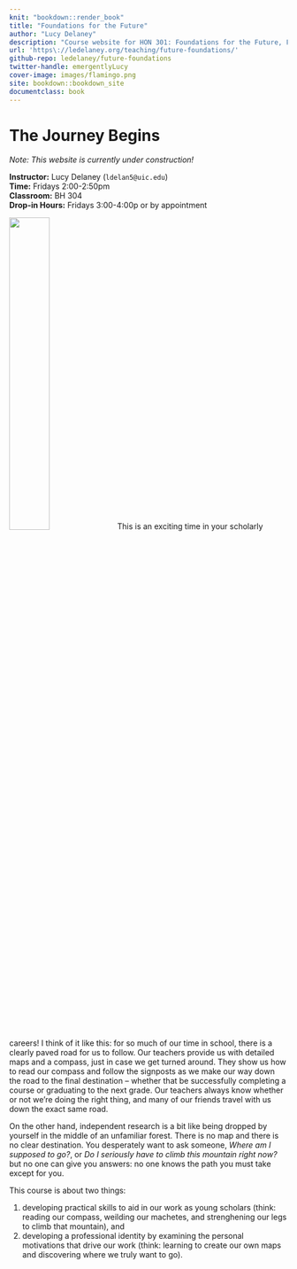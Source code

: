 ```yaml
---
knit: "bookdown::render_book"
title: "Foundations for the Future"
author: "Lucy Delaney"
description: "Course website for HON 301: Foundations for the Future, Fall 2021."
url: 'https\://ledelaney.org/teaching/future-foundations/'
github-repo: ledelaney/future-foundations
twitter-handle: emergentlyLucy
cover-image: images/flamingo.png
site: bookdown::bookdown_site
documentclass: book
---
```


# The Journey Begins {-}

<i class="fas fa-tools fa-lg"></i> _Note: This website is currently under construction!_ <i class="fas fa-tools fa-lg"></i>

<div class="boxed">
**Instructor:** Lucy Delaney (`ldelan5@uic.edu`)  
**Time:** Fridays 2:00-2:50pm  
**Classroom:** BH 304  
**Drop-in Hours:** Fridays 3:00-4:00p or by appointment</div>

![](images/flamingo.png){.cover width="38%"} This is an exciting time in your scholarly careers! I think of it like this: for so much of our time in school, there is a clearly paved road for us to follow. Our teachers provide us with detailed maps and a compass, just in case we get turned around. They show us how to read our compass and follow the signposts as we make our way down the road to the final destination -- whether that be successfully completing a course or graduating to the next grade. Our teachers always know whether or not we're doing the right thing, and many of our friends travel with us down the exact same road.

On the other hand, independent research is a bit like being dropped by yourself in the middle of an unfamiliar forest. There is no map and there is no clear destination. You desperately want to ask someone, _Where am I supposed to go?_, or _Do I seriously have to climb this mountain right now?_ but no one can give you answers: no one knows the path you must take except for you.

This course is about two things: 

1. developing practical skills to aid in our work as young scholars (think: reading our compass, weilding our machetes, and strenghening our legs to climb that mountain), and  
2. developing a professional identity by examining the personal motivations that drive our work (think: learning to create our own maps and discovering where we truly want to go).